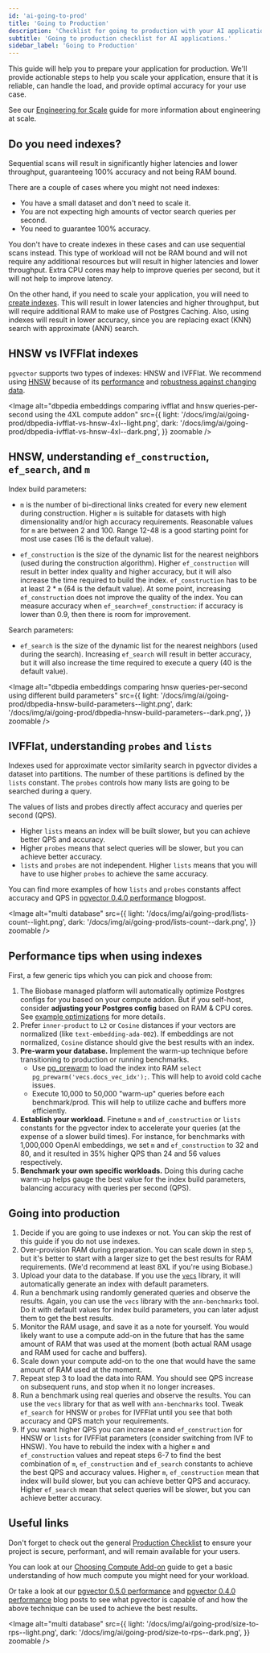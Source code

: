 ```yaml
---
id: 'ai-going-to-prod'
title: 'Going to Production'
description: 'Checklist for going to production with your AI application.'
subtitle: 'Going to production checklist for AI applications.'
sidebar_label: 'Going to Production'
---
```


This guide will help you to prepare your application for production. We'll provide actionable steps to help you scale your application, ensure that it is reliable, can handle the load, and provide optimal accuracy for your use case.

See our [Engineering for Scale](/docs/guides/ai/engineering-for-scale) guide for more information about engineering at scale.

## Do you need indexes?

Sequential scans will result in significantly higher latencies and lower throughput, guaranteeing 100% accuracy and not being RAM bound.

There are a couple of cases where you might not need indexes:

- You have a small dataset and don't need to scale it.
- You are not expecting high amounts of vector search queries per second.
- You need to guarantee 100% accuracy.

You don't have to create indexes in these cases and can use sequential scans instead. This type of workload will not be RAM bound and will not require any additional resources but will result in higher latencies and lower throughput. Extra CPU cores may help to improve queries per second, but it will not help to improve latency.

On the other hand, if you need to scale your application, you will need to [create indexes](/docs/guides/ai/vector-indexes). This will result in lower latencies and higher throughput, but will require additional RAM to make use of Postgres Caching. Also, using indexes will result in lower accuracy, since you are replacing exact (KNN) search with approximate (ANN) search.

## HNSW vs IVFFlat indexes

`pgvector` supports two types of indexes: HNSW and IVFFlat. We recommend using [HNSW](/docs/guides/ai/vector-indexes/hnsw-indexes) because of its [performance](https://biobase.studio/blog/increase-performance-pgvector-hnsw#hnsw-performance-1536-dimensions) and [robustness against changing data](/docs/guides/ai/vector-indexes/hnsw-indexes#when-should-you-create-hnsw-indexes).

<Image
  alt="dbpedia embeddings comparing ivfflat and hnsw queries-per-second using the 4XL compute addon"
  src={{
    light: '/docs/img/ai/going-prod/dbpedia-ivfflat-vs-hnsw-4xl--light.png',
    dark: '/docs/img/ai/going-prod/dbpedia-ivfflat-vs-hnsw-4xl--dark.png',
  }}
  zoomable
/>

## HNSW, understanding `ef_construction`, `ef_search`, and `m`

Index build parameters:

- `m` is the number of bi-directional links created for every new element during construction. Higher `m` is suitable for datasets with high dimensionality and/or high accuracy requirements. Reasonable values for `m` are between 2 and 100. Range 12-48 is a good starting point for most use cases (16 is the default value).

- `ef_construction` is the size of the dynamic list for the nearest neighbors (used during the construction algorithm). Higher `ef_construction` will result in better index quality and higher accuracy, but it will also increase the time required to build the index. `ef_construction` has to be at least 2 \* `m` (64 is the default value). At some point, increasing `ef_construction` does not improve the quality of the index. You can measure accuracy when `ef_search`=`ef_construction`: if accuracy is lower than 0.9, then there is room for improvement.

Search parameters:

- `ef_search` is the size of the dynamic list for the nearest neighbors (used during the search). Increasing `ef_search` will result in better accuracy, but it will also increase the time required to execute a query (40 is the default value).

<Image
  alt="dbpedia embeddings comparing hnsw queries-per-second using different build parameters"
  src={{
    light: '/docs/img/ai/going-prod/dbpedia-hnsw-build-parameters--light.png',
    dark: '/docs/img/ai/going-prod/dbpedia-hnsw-build-parameters--dark.png',
  }}
  zoomable
/>

## IVFFlat, understanding `probes` and `lists`

Indexes used for approximate vector similarity search in pgvector divides a dataset into partitions. The number of these partitions is defined by the `lists` constant. The `probes` controls how many lists are going to be searched during a query.

The values of lists and probes directly affect accuracy and queries per second (QPS).

- Higher `lists` means an index will be built slower, but you can achieve better QPS and accuracy.
- Higher `probes` means that select queries will be slower, but you can achieve better accuracy.
- `lists` and `probes` are not independent. Higher `lists` means that you will have to use higher `probes` to achieve the same accuracy.

You can find more examples of how `lists` and `probes` constants affect accuracy and QPS in [pgvector 0.4.0 performance](https://biobase.studio/blog/pgvector-performance) blogpost.

<Image
  alt="multi database"
  src={{
    light: '/docs/img/ai/going-prod/lists-count--light.png',
    dark: '/docs/img/ai/going-prod/lists-count--dark.png',
  }}
  zoomable
/>

## Performance tips when using indexes

First, a few generic tips which you can pick and choose from:

1. The Biobase managed platform will automatically optimize Postgres configs for you based on your compute addon. But if you self-host, consider **adjusting your Postgres config** based on RAM & CPU cores. See [example optimizations](https://gist.github.com/egor-romanov/323e2847851bbd758081511785573c08) for more details.
2. Prefer `inner-product` to `L2` or `Cosine` distances if your vectors are normalized (like `text-embedding-ada-002`). If embeddings are not normalized, `Cosine` distance should give the best results with an index.
3. **Pre-warm your database.** Implement the warm-up technique before transitioning to production or running benchmarks.
   - Use [pg_prewarm](https://www.postgresql.org/docs/current/pgprewarm.html) to load the index into RAM `select pg_prewarm('vecs.docs_vec_idx');`. This will help to avoid cold cache issues.
   - Execute 10,000 to 50,000 "warm-up" queries before each benchmark/prod. This will help to utilize cache and buffers more efficiently.
4. **Establish your workload.** Finetune `m` and `ef_construction` or `lists` constants for the pgvector index to accelerate your queries (at the expense of a slower build times). For instance, for benchmarks with 1,000,000 OpenAI embeddings, we set `m` and `ef_construction` to 32 and 80, and it resulted in 35% higher QPS than 24 and 56 values respectively.
5. **Benchmark your own specific workloads.** Doing this during cache warm-up helps gauge the best value for the index build parameters, balancing accuracy with queries per second (QPS).

## Going into production

1. Decide if you are going to use indexes or not. You can skip the rest of this guide if you do not use indexes.
2. Over-provision RAM during preparation. You can scale down in step `5`, but it's better to start with a larger size to get the best results for RAM requirements. (We'd recommend at least 8XL if you're using Biobase.)
3. Upload your data to the database. If you use the [`vecs`](/docs/guides/ai/python/api) library, it will automatically generate an index with default parameters.
4. Run a benchmark using randomly generated queries and observe the results. Again, you can use the `vecs` library with the `ann-benchmarks` tool. Do it with default values for index build parameters, you can later adjust them to get the best results.
5. Monitor the RAM usage, and save it as a note for yourself. You would likely want to use a compute add-on in the future that has the same amount of RAM that was used at the moment (both actual RAM usage and RAM used for cache and buffers).
6. Scale down your compute add-on to the one that would have the same amount of RAM used at the moment.
7. Repeat step 3 to load the data into RAM. You should see QPS increase on subsequent runs, and stop when it no longer increases.
8. Run a benchmark using real queries and observe the results. You can use the `vecs` library for that as well with `ann-benchmarks` tool. Tweak `ef_search` for HNSW or `probes` for IVFFlat until you see that both accuracy and QPS match your requirements.
9. If you want higher QPS you can increase `m` and `ef_construction` for HNSW or `lists` for IVFFlat parameters (consider switching from IVF to HNSW). You have to rebuild the index with a higher `m` and `ef_construction` values and repeat steps 6-7 to find the best combination of `m`, `ef_construction` and `ef_search` constants to achieve the best QPS and accuracy values. Higher `m`, `ef_construction` mean that index will build slower, but you can achieve better QPS and accuracy. Higher `ef_search` mean that select queries will be slower, but you can achieve better accuracy.

## Useful links

Don't forget to check out the general [Production Checklist](/docs/guides/platform/going-into-prod) to ensure your project is secure, performant, and will remain available for your users.

You can look at our [Choosing Compute Add-on](/docs/guides/ai/choosing-compute-addon) guide to get a basic understanding of how much compute you might need for your workload.

Or take a look at our [pgvector 0.5.0 performance](https://biobase.studio/blog/increase-performance-pgvector-hnsw) and [pgvector 0.4.0 performance](https://biobase.studio/blog/pgvector-performance) blog posts to see what pgvector is capable of and how the above technique can be used to achieve the best results.

<Image
  alt="multi database"
  src={{
    light: '/docs/img/ai/going-prod/size-to-rps--light.png',
    dark: '/docs/img/ai/going-prod/size-to-rps--dark.png',
  }}
  zoomable
/>
